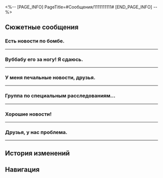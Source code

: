 <%-- [PAGE_INFO]
PageTitle=#Сообщения/1111111111#
[END_PAGE_INFO] --%>
{{Сообщение Инфобокс
|id          = 143
|Изображение = НИП 1111111111 Иконка.png
|Тип         = Группа
|Персонажи   = [[Авантюрин]]; [[Аргенти]]; [[Бутхилл]]; [[Вельт]]; [[Дань Хэн]]; [[Доктор Рацио]]; [[Зарянка]]; [[Март 7]]; [[Первопроходец]]; [[Топаз]]; [[Химеко]]; [[Чёрный Лебедь]]; [[откуда_лучше_смотреть_салют]]
|Фракция     = Другие
}}

==Сюжетные сообщения==
===Есть новости по бомбе.===
{{Сообщения
|условие_получения = 
|текст =
:'''Чёрный Лебедь:''' Есть новости по бомбе.
:'''Чёрный Лебедь:''' Хорошие и плохие.
:'''Чёрный Лебедь:''' С каких лучше начать?
:{Выбор} С хороших.
::'''(Первопроходец):''' Сначала с хороших.
::'''Чёрный Лебедь:''' [[Файл:Стикер ГПП 12 Чёрный Лебедь 03.png|80px|(Стикер «Хрустальный шар»)]]
::'''Чёрный Лебедь:''' Хорошие новости: я нашла 131 бомбу.
::'''Чёрный Лебедь:''' Плохие новости: они все муляжи.
:{Выбор} С плохих.
::'''(Первопроходец):''' Начни с плохих.
::'''Чёрный Лебедь:''' [[Файл:Стикер ГПП 12 Чёрный Лебедь 03.png|80px|(Стикер «Хрустальный шар»)]]
::'''Чёрный Лебедь:''' Плохие новости: я нашла 131 бомбу.
::'''Чёрный Лебедь:''' Хорошие новости: они все муляжи.
:{Выбор} Так ты тоже здесь?
::'''(Первопроходец):''' ??? А что ты делаешь в групповом чате?
::'''Чёрный Лебедь:''' [[Файл:Стикер ГПП 12 Чёрный Лебедь 03.png|80px|(Стикер «Хрустальный шар»)]]
::'''Чёрный Лебедь:''' Проще говоря, я нашла 131 бомбу, но все муляжи.
:'''Март 7:''' Недотёпы в масках те ещё шутники...
:'''Химеко:''' Не волнуйтесь. Метод исключения - тоже рабочая тактика решения проблем.
:'''Зарянка:''' Здесь идёт эвакуация Семьи. Гончие напали на след.
:'''Зарянка:''' Продолжайте в том же духе, ребята!
}}
----

===Вуббабу его за ногу! Я сдаюсь.===
{{Сообщения
|условие_получения = 
|текст =
:'''Бутхилл:''' Вуббабу его за ногу! Я сдаюсь.
:'''Аргенти:''' Что стряслось, сребровласый ковбой?
:'''Бутхилл:''' Я нашёл 217
:'''Бутхилл:''' говорящих кукол.
:'''Бутхилл:''' [[Файл:Сообщение 1111111111 44.png|256px]]
:'''Бутхилл:''' Ха-ха
:'''Чёрный Лебедь:''' Ха-ха
:'''Март 7:''' Ха-ха
:'''Бутхилл:''' И то после того, как обратился за помощью к Гончим и парнишке с гипсовой головой.
:'''Бутхилл:''' А кто знает, сколько бы мы потратили времени, если бы сами искали.
:'''Вельт:''' Жаль... Учитывая привычки этой Недотёпы, боюсь, что нам ещё долго придётся опираться на метод исключения.
:'''Аргенти:''' Не волнуйтесь. Красота укажет нам путь!
}}
----

===У меня печальные новости, друзья.===
{{Сообщения
|условие_получения = 
|текст =
:'''Аргенти:''' У меня печальные новости, друзья.
:'''Топаз:''' Рассказывай.
:'''Аргенти:''' Испытание Красоты очень опасное.
:'''Аргенти:''' Я нашёл 145 чудеснейших кукол, но решил, что это бомбы Недотёпы.
:'''Март 7:''' Это точно не испытание Радости или типа того?
:'''Аргенти:''' Постарайтесь сохранять хладнокровие в любых обстоятельствах, друзья.
:'''Аргенти:''' Я чувствую, что мы решим любые проблемы, если убедим Идрилу своим непоколебимым терпением и искренними убеждениями.
:'''Химеко:''' Господин Аргенти прав. Будьте начеку.
}}
----

===Группа по специальным расследованиям...===
{{Сообщения
|условие_получения = 
|текст =
:'''Топаз:''' Группа по специальным расследованиям КММ уже сворачивается.
:'''Топаз:''' В общей сложности мы нашли 329 кукол, и ни единой бомбы.
:'''Топаз:''' Подумала, что нужно вам сообщить.
:'''Бутхилл:''' Что, даже вы ничего не можете с этим сделать?
:'''Бутхилл:''' Вот весело-то как, твою милашку.
:'''Март 7:''' Не сдавайтесь! Это уже близко к 999.
:'''Март 7:''' Экипаж экспресса тоже уже заканчивает!
:'''Топаз:''' Продолжайте в том же духе. Теперь Пом-Пом возглавит команду эвакуации.
:'''Топаз:''' Удачи вам.
}}
----

===Хорошие новости!===
{{Сообщения
|условие_получения = 
|текст =
:'''Март 7:''' Хорошие новости!
:'''Март 7:''' Мы нашли тут 172 оставшихся кукол.
:'''Март 7:''' Но
:'''Дань Хэн:''' Все они - обычные куклы.
:'''Бутхилл:''' Что происходит? Девчушка решила нас обдурить?
:{{Диалог|Предупреждение}} откуда_лучше_смотреть_салют присоединяется к групповому чату
:'''откуда_лучше_смотреть_салют:''' Давно не виделись, ребята!
:'''откуда_лучше_смотреть_салют:''' [[Файл:Стикер ГПП 12 Искорка 04.png|80px|(Стикер «Открывающаяся дверь»)]]
:'''откуда_лучше_смотреть_салют:''' Госпожа Искорка очень рада, что вы тратите на неё время!
:'''откуда_лучше_смотреть_салют:''' Поэтому она попросила меня передать вам сообщение~
:{Выбор} Почему ты снова тут?
::'''(Первопроходец):''' ??? Я тебя в чат не {{MC|ж=добавляла|м=добавлял}}.
::'''откуда_лучше_смотреть_салют:''' Вот такая она, госпожа Искорка. Ей не требуется приглашение.
:{Выбор} Ну конечно...
::'''(Первопроходец):''' Я {{MC|ж=знала|м=знал}}, что всё не так просто...
::'''откуда_лучше_смотреть_салют:''' Да у тебя появились зайчатки разума, {{MC|ж=серовласка|м=серовласый}}! Госпожа Искорка довольна.
:'''откуда_лучше_смотреть_салют:''' Так, хватит шуточек! Госпожа Искорка говорит, что это крайне важное сообщение. Так что слушайте внимательно.
:'''откуда_лучше_смотреть_салют:''' На «Лучезарном шпате» на самом деле находится 1000 кукол. Чтобы поощрить ваши старания, госпожа Искорка решилась на благородный жест: она выдаст всем координаты последней куклы, в которой находится бомба!
:'''откуда_лучше_смотреть_салют:''' Всем выделили на поиски намного больше десяти минут, но давайте-ка лучше поторопимся, ага? Если вы будете копаться, случится что-то страшное!
:'''откуда_лучше_смотреть_салют:''' @Зарянка Ты же наверняка не хочешь, чтобы все узнали, что «контракт Семьи на защиту Пенаконии истёк», так ведь...
:'''откуда_лучше_смотреть_салют:''' Скорее выдвигайтесь на поиски, спасители мира!
:'''откуда_лучше_смотреть_салют:''' [[Файл:Стикер ГПП 12 Искорка 03.png|80px|(Стикер «Зажигалка»)]]
:{{Диалог|Предупреждение}} откуда_лучше_смотреть_салют покидает групповой чат
:'''Зарянка:''' Не дайте её возмутительной выходке сбить вас с толку, друзья.
:'''Зарянка:''' Встретимся на месте.
:'''Март 7:''' Когда поймаем её, то так проучим, что нескоро забудет!
:'''Март 7:''' [[Файл:Стикер ГПП 01 Март 7 06.png|80px|(Стикер «Злюсь»)]]
}}
----

===Друзья, у нас проблема.===
{{Сообщения
|условие_получения = 
|текст =
:{Выбор} Отчитаться о ситуации с бомбой.
:'''(Первопроходец):''' Друзья, у нас проблема.
:'''(Первопроходец):''' На корабле обнаружена мнимая нейтронная бомба.
:'''Март 7:''' ?
:'''Вельт:''' Что происходит?
:{Выбор} Продолжить отчитываться о бомбе.
:'''(Первопроходец):''' Это всё Недотёпы в масках.
:{{Диалог|Предупреждение}} откуда_лучше_смотреть_салют присоединяется к групповому чату
:'''откуда_лучше_смотреть_салют:''' Госпожа Искорка лично прояснит ситуацию!
:'''откуда_лучше_смотреть_салют:''' [[Файл:Стикер ГПП 12 Искорка 02.png|80px|(Стикер «Демоница»)]]
:{Выбор} Как ты попала в чат?
::'''(Первопроходец):''' ??? Я тебя в чат не {{MC|ж=добавляла|м=добавлял}}.
::'''откуда_лучше_смотреть_салют:''' Вот такая она, госпожа Искорка. Ей не требуется приглашение.
:{Выбор} Поясни.
::'''(Первопроходец):''' Что ж, рассказывай.
::'''откуда_лучше_смотреть_салют:''' А ты хорошо чувствуешь обстановку. Мне это нравится!
:{Выбор} Добровольно сдаёшься?
::'''(Первопроходец):''' Да как ты смеешь показываться в этой группе???
::'''(Первопроходец):''' Пора проучить тебя!
::'''откуда_лучше_смотреть_салют:''' Согласна! Тогда попробуйте прийти через интернет и поймать меня.
:'''откуда_лучше_смотреть_салют:''' Так, давайте к делу!
:'''откуда_лучше_смотреть_салют:''' Вот вы удивились, да? Все кнопки госпожи Искорки найдены... Тогда почему таймер бомбы всё ещё тикает?
:'''откуда_лучше_смотреть_салют:''' Это всё благодаря доблестным Гончим! Благодаря их тщательным усилиям по поиску кнопок госпоже Искорке удалось нажать их все, одну за другой~
:'''откуда_лучше_смотреть_салют:''' Госпожа Искорка так устала... Сто тысяч кнопок! Она нажимала кнопки целых 48 системных часов!
:'''откуда_лучше_смотреть_салют:''' [[Файл:Стикер ГПП 12 Искорка 01.png|80px|(Стикер «Плачущая маска»)]]
:'''Март 7:''' ...
:'''Дань Хэн:''' ...
:'''Бутхилл:''' Да что с тобой не так?
:'''Аргенти:''' Не груби, сребровласый ковбой!
:{Выбор} ...
::'''(Первопроходец):''' ...
:{Выбор} Вот это усердие...
::'''(Первопроходец):''' Твоё бы терпение да в нужное русло...
:'''откуда_лучше_смотреть_салют:''' Спасибо за похвалу! Конечно, всё зависело ещё и от удачи госпожи Искорки...
:'''откуда_лучше_смотреть_салют:''' Не знаю почему, но 16 537 уважаемых искателей грёз предложили помощь госпоже Искорке... Улыбчивым девушкам всегда везёт~
:'''откуда_лучше_смотреть_салют:''' Итак, госпожа Искорка спрятала бомбу в одной из 999 кукол на круизном корабле.
:'''откуда_лучше_смотреть_салют:''' Вы ребята зоркие, поэтому наверняка найдёте нужную. Удачи!
:{{Диалог|Предупреждение}} откуда_лучше_смотреть_салют покидает групповой чат
:'''Март 7:''' Сколько-сколько?!
:'''Химеко:''' Без паники. Мы вместе решим эту задачку.
:'''Зарянка:''' Прошу вас, не суетитесь и не поднимайте ненужную панику.
:'''Зарянка:''' Я попрошу членов Семьи организовать эвакуацию. Оставляю бомбу на вас.
:'''Зарянка:''' Клан Дубов всегда полагался на силу Порядка, чтобы гарантировать «отсутствие смерти в мире грёз».
:'''Зарянка:''' Но благословение Порядка утеряно... И всю тяжесть последствий этого невозможно даже представить.
:'''Дань Хэн:''' Согласен. Прошу всех передавать информацию остальным, если вдруг что-то обнаружите.
:'''Аргенти:''' Красота обязуется выполнять приказ!
:'''Топаз:''' КММ тоже будет помогать. Не волнуйтесь, ребята.
:'''Авантюрин:''' Хотите поспорить, кто выживет?
:'''Доктор Рацио:''' Ок.
:{{Диалог|Предупреждение}} Доктор Рацио покидает групповой чат
:'''Бутхилл:''' Вперёд!
}}
----

==История изменений==
{{История изменений|3.5}}

==Навигация==
{{Сообщения Навбокс}}